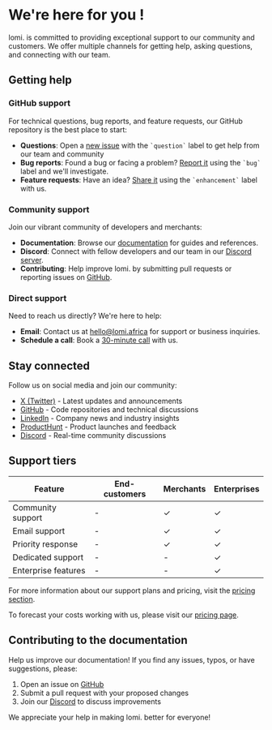 # **We're here for you !**

lomi. is committed to providing exceptional support to our community and customers. We offer multiple channels for getting help, asking questions, and connecting with our team.

## **Getting help**

### **GitHub support**

For technical questions, bug reports, and feature requests, our GitHub repository is the best place to start:

- **Questions**: Open a [new issue](https://github.com/lomiafrica/lomi./issues/new?labels=question) with the `` `question` `` label to get help from our team and community
- **Bug reports**: Found a bug or facing a problem? [Report it](https://github.com/lomiafrica/lomi./issues/new?labels=bug) using the `` `bug` `` label and we'll investigate.
- **Feature requests**: Have an idea? [Share it](https://github.com/lomiafrica/lomi./issues/new?labels=enhancement) using the `` `enhancement` `` label with us.

### **Community support**

Join our vibrant community of developers and merchants:

- **Documentation**: Browse our [documentation](https://developers.lomi.africa) for guides and references.
- **Discord**: Connect with fellow developers and our team in our [Discord server](https://discord.gg/33syDfh9).
- **Contributing**: Help improve lomi. by submitting pull requests or reporting issues on [GitHub](https://github.com/lomiafrica/website).

### **Direct support**

Need to reach us directly? We're here to help:

- **Email**: Contact us at [hello@lomi.africa](mailto:hello@lomi.africa) for support or business inquiries.
- **Schedule a call**: Book a [30-minute call](https://cal.com/babacar-diop-umkvq2/30min) with us.

## **Stay connected**

Follow us on social media and join our community:

- [X (Twitter)](https://twitter.com/lomiafrica) - Latest updates and announcements
- [GitHub](https://github.com/lomiafrica) - Code repositories and technical discussions
- [LinkedIn](https://www.linkedin.com/company/lomiafri) - Company news and industry insights
- [ProductHunt](https://www.producthunt.com/posts/lomi) - Product launches and feedback
- [Discord](https://discord.gg/33syDfh9) - Real-time community discussions

## **Support tiers**

| Feature | End-customers | Merchants | Enterprises |
|---------|-----------|-----------|------------|
| Community support | - | ✓ | ✓ |
| Email support | - | ✓ | ✓ |
| Priority response | - | ✓ | ✓ |
| Dedicated support | - | - | ✓ |
| Enterprise features | - | - | ✓ |

For more information about our support plans and pricing, visit the [pricing section](../merchant-of-record/pricing).

To forecast your costs working with us, please visit our [pricing page](https://lomi.africa/pricing).

## **Contributing to the documentation**

Help us improve our documentation! If you find any issues, typos, or have suggestions, please:

1. Open an issue on [GitHub](https://github.com/lomiafrica/developers.lomi.africa)
2. Submit a pull request with your proposed changes
3. Join our [Discord](https://discord.gg/33syDfh9) to discuss improvements

We appreciate your help in making lomi. better for everyone!